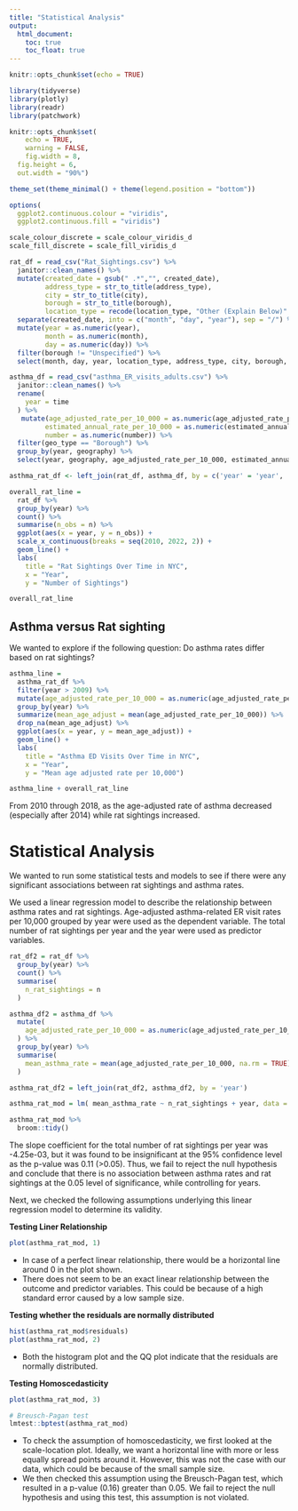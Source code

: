 ```yaml
---
title: "Statistical Analysis"
output: 
  html_document:
    toc: true
    toc_float: true
---
```


```r
knitr::opts_chunk$set(echo = TRUE)
```

```r
library(tidyverse)
library(plotly)
library(readr)
library(patchwork)

knitr::opts_chunk$set(
	echo = TRUE,
	warning = FALSE,
	fig.width = 8, 
  fig.height = 6,
  out.width = "90%")

theme_set(theme_minimal() + theme(legend.position = "bottom"))

options(
  ggplot2.continuous.colour = "viridis",
  ggplot2.continuous.fill = "viridis")

scale_colour_discrete = scale_colour_viridis_d
scale_fill_discrete = scale_fill_viridis_d
```

```r
rat_df = read_csv("Rat_Sightings.csv") %>%
  janitor::clean_names() %>%
  mutate(created_date = gsub(" .*","", created_date),
         address_type = str_to_title(address_type),
         city = str_to_title(city),
         borough = str_to_title(borough),
         location_type = recode(location_type, "Other (Explain Below)" = "Other")) %>%
  separate(created_date, into = c("month", "day", "year"), sep = "/") %>%
  mutate(year = as.numeric(year),
         month = as.numeric(month),
         day = as.numeric(day)) %>%
  filter(borough != "Unspecified") %>%
  select(month, day, year, location_type, address_type, city, borough, latitude, longitude)
```

```r
asthma_df = read_csv("asthma_ER_visits_adults.csv") %>%
  janitor::clean_names() %>%
  rename(
    year = time
  ) %>%
   mutate(age_adjusted_rate_per_10_000 = as.numeric(age_adjusted_rate_per_10_000),
         estimated_annual_rate_per_10_000 = as.numeric(estimated_annual_rate_per_10_000),
         number = as.numeric(number)) %>%
  filter(geo_type == "Borough") %>%
  group_by(year, geography) %>%
  select(year, geography, age_adjusted_rate_per_10_000, estimated_annual_rate_per_10_000, number)
```


```r
asthma_rat_df <- left_join(rat_df, asthma_df, by = c('year' = 'year', 'borough' = 'geography'))
```

```r
overall_rat_line =
  rat_df %>%
  group_by(year) %>%
  count() %>%
  summarise(n_obs = n) %>% 
  ggplot(aes(x = year, y = n_obs)) + 
  scale_x_continuous(breaks = seq(2010, 2022, 2)) +
  geom_line() +
  labs(
    title = "Rat Sightings Over Time in NYC",
    x = "Year",
    y = "Number of Sightings")

overall_rat_line
```

## Asthma versus Rat sighting

We wanted to explore if the following question: Do asthma rates differ based on rat sightings?

```r
asthma_line =
  asthma_rat_df %>%
  filter(year > 2009) %>%
  mutate(age_adjusted_rate_per_10_000 = as.numeric(age_adjusted_rate_per_10_000, na.rm = TRUE)) %>%
  group_by(year) %>%
  summarize(mean_age_adjust = mean(age_adjusted_rate_per_10_000)) %>%
  drop_na(mean_age_adjust) %>%
  ggplot(aes(x = year, y = mean_age_adjust)) + 
  geom_line() +
  labs(
    title = "Asthma ED Visits Over Time in NYC",
    x = "Year",
    y = "Mean age adjusted rate per 10,000")

asthma_line + overall_rat_line
```

From 2010 through 2018, as the age-adjusted rate of asthma decreased (especially after 2014) while rat sightings increased. 

# Statistical Analysis

We wanted to run some statistical tests and models to see if there were any significant associations between rat sightings and asthma rates. 

We used a linear regression model to describe the relationship between asthma rates and rat sightings. Age-adjusted asthma-related ER visit rates per 10,000 grouped by year were used as the dependent variable. The total number of rat sightings per year and the year were used as predictor variables. 


```r
rat_df2 = rat_df %>%
  group_by(year) %>%
  count() %>%
  summarise(
    n_rat_sightings = n
  )

asthma_df2 = asthma_df %>%
  mutate(
    age_adjusted_rate_per_10_000 = as.numeric(age_adjusted_rate_per_10_000)
  ) %>%
  group_by(year) %>%
  summarise(
    mean_asthma_rate = mean(age_adjusted_rate_per_10_000, na.rm = TRUE)
  )

asthma_rat_df2 = left_join(rat_df2, asthma_df2, by = 'year')

asthma_rat_mod = lm( mean_asthma_rate ~ n_rat_sightings + year, data = asthma_rat_df2)

asthma_rat_mod %>%
  broom::tidy()
```

The slope coefficient for the total number of rat sightings per year was -4.25e-03, but it was found to be insignificant at the 95% confidence level as the p-value was 0.11 (>0.05). Thus, we fail to reject the null hypothesis and conclude that there is no association between asthma rates and rat sightings at the 0.05 level of significance, while controlling for years. 

Next, we checked the following assumptions underlying this linear regression model to determine its validity.  

**Testing Liner Relationship**

```r
plot(asthma_rat_mod, 1)
```

* In case of a perfect linear relationship, there would be a horizontal line around 0 in the plot shown.
* There does not seem to be an exact linear relationship between the outcome and predictor variables. This could be because of a high standard error caused by a low sample size.


**Testing whether the residuals are normally distributed**

```r
hist(asthma_rat_mod$residuals)
plot(asthma_rat_mod, 2)
```

* Both the histogram plot and the QQ plot indicate that the residuals are normally distributed.

**Testing Homoscedasticity**

```r
plot(asthma_rat_mod, 3)

# Breusch-Pagan test
lmtest::bptest(asthma_rat_mod)
```

* To check the assumption of homoscedasticity, we first looked at the scale-location plot. Ideally, we want a horizontal line with more or less equally spread points around it. However, this was not the case with our data, which could be because of the small sample size. 
* We then checked this assumption using the Breusch-Pagan test, which resulted in a p-value (0.16) greater than 0.05. We fail to reject the null hypothesis and using this test, this assumption is not violated. 


